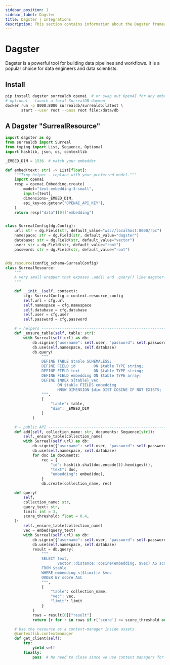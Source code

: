 ```yaml
---
sidebar_position: 1
sidebar_label: Dagster
title: Dagster | Integrations
description: This section contains information about the Dagster framework and how to integrate it with SurrealDB.
---
```


# Dagster

Dagster is a powerful tool for building data pipelines and workflows. It is a popular choice for data engineers and data scientists.

## Install

```bash title="Install"
pip install dagster surrealdb openai  # or swap out OpenAI for any embedder
# optional – launch a local SurrealDB daemon
docker run -p 8000:8000 surrealdb/surrealdb:latest \
       start --user root --pass root file:/data/db
```

## A Dagster "SurrealResource"

```python title="src/dagster_surreal.py"
import dagster as dg
from surrealdb import Surreal
from typing import List, Sequence, Optional
import hashlib, json, os, contextlib

_EMBED_DIM = 1536  # match your embedder

def embed(text: str) -> List[float]:
    """Tiny helper – replace with your preferred model."""
    import openai
    resp = openai.Embedding.create(
        model="text-embedding-3-small",
        input=[text],
        dimensions=_EMBED_DIM,
        api_key=os.getenv("OPENAI_API_KEY"),
    )
    return resp["data"][0]["embedding"]


class SurrealConfig(dg.Config):
    url: str = dg.Field(str, default_value="ws://localhost:8000/rpc")
    namespace: str = dg.Field(str, default_value="dagster")
    database: str = dg.Field(str, default_value="vector")
    user: str = dg.Field(str, default_value="root")
    password: str = dg.Field(str, default_value="root")


@dg.resource(config_schema=SurrealConfig)
class SurrealResource:
    """
    A very small wrapper that exposes .add() and .query() like dagster-qdrant.
    """

    def __init__(self, context):
        cfg: SurrealConfig = context.resource_config
        self.url = cfg.url
        self.namespace = cfg.namespace
        self.database = cfg.database
        self.user = cfg.user
        self.password = cfg.password

    # — helpers ----------------------------------------------------------
    def _ensure_table(self, table: str):
        with Surreal(self.url) as db:
            db.signin({"username": self.user, "password": self.password})
            db.use(self.namespace, self.database)
            db.query(
                """
                DEFINE TABLE $table SCHEMALESS;
                DEFINE FIELD id        ON $table TYPE string;
                DEFINE FIELD text      ON $table TYPE string;
                DEFINE FIELD embedding ON $table TYPE array;
                DEFINE INDEX ${table}_vec
                       ON $table FIELDS embedding
                       HNSW DIMENSION $dim DIST COSINE IF NOT EXISTS;
                """,
                {
                    "table": table,
                    "dim": _EMBED_DIM
                }
            )

    # — public API -------------------------------------------------------
    def add(self, collection_name: str, documents: Sequence[str]):
        self._ensure_table(collection_name)
        with Surreal(self.url) as db:
            db.signin({"username": self.user, "password": self.password})
            db.use(self.namespace, self.database)
            for doc in documents:
                rec = {
                    "id": hashlib.sha1(doc.encode()).hexdigest(),
                    "text": doc,
                    "embedding": embed(doc),
                }
                db.create(collection_name, rec)

    def query(
        self,
        collection_name: str,
        query_text: str,
        limit: int = 3,
        score_threshold: float = 0.4,
    ):
        self._ensure_table(collection_name)
        vec = embed(query_text)
        with Surreal(self.url) as db:
            db.signin({"username": self.user, "password": self.password})
            db.use(self.namespace, self.database)
            result = db.query(
                """
                SELECT text,
                       vector::distance::cosine(embedding, $vec) AS score
                FROM $table
                WHERE embedding <|$limit|> $vec
                ORDER BY score ASC
                """,
                {
                    "table": collection_name,
                    "vec": vec,
                    "limit": limit
                }
            )
            rows = result[0]["result"]
            return [r for r in rows if r['score'] <= score_threshold or score_threshold == 0]

    # Use the resource as a context-manager inside assets
    @contextlib.contextmanager
    def get_client(self):
        try:
            yield self
        finally:
            pass  # No need to close since we use context managers for each operation
```